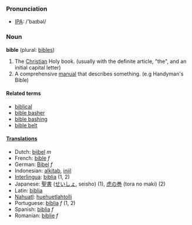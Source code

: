 === Pronunciation ===
*[[w:IPA|IPA]]: /'baɪbəl/

=== Noun ===
'''bible''' (plural: [[bibles]])

#The [[Christian]] Holy book. (usually with the definite article, "the", and an initial capital letter)
#A comprehensive [[manual]] that describes something. (e.g Handyman's Bible)

==== Related terms====
*[[biblical]]
*[[bible basher]]
*[[bible bashing]]
*[[bible belt]]

==== [[Translations]] ====
*Dutch: [[bijbel]] ''m''
*French: [[bible]] ''f''
*German: [[Bibel]] ''f''
*Indonesian: [[alkitab]], [[injil]]
*[[Interlingua]]: [[biblia]] (1, 2)
*Japanese: [[聖書]] ([[せいしょ]], seisho) (1), [[虎の巻]] (tora no maki) (2)
*Latin: [[biblia]]
*[[Nahuatl]]: [[huehuetlahtolli]]
*Portuguese: [[bíblia]] ''f'' (1, 2)
*Spanish: [[biblia]] ''f''
*Romanian: [[biblie]] ''f''